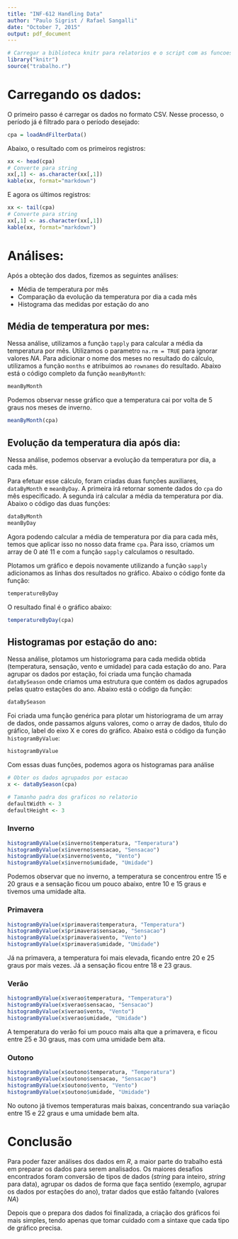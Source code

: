 ```yaml
---
title: "INF-612 Handling Data"
author: "Paulo Sigrist / Rafael Sangalli"
date: "October 7, 2015"
output: pdf_document
---
```


```r
# Carregar a biblioteca knitr para relatorios e o script com as funcoes
library("knitr")
source("trabalho.r")
```

# Carregando os dados:
O primeiro passo é carregar os dados no formato CSV. Nesse processo, o período já é filtrado para o período desejado:
```r
cpa = loadAndFilterData()
```

Abaixo, o resultado com os primeiros registros:
```r
xx <- head(cpa)
# Converte para string
xx[,1] <- as.character(xx[,1])
kable(xx, format="markdown")
```

E agora os últimos registros:
```r
xx <- tail(cpa)
# Converte para string
xx[,1] <- as.character(xx[,1])
kable(xx, format="markdown")
```

# Análises:

Após a obteção dos dados, fizemos as seguintes análises:

 * Média de temperatura por mês
 * Comparação da evolução da temperatura por dia a cada mês
 * Histograma das medidas por estação do ano


## Média de temperatura por mes:

Nessa análise, utilizamos a função `tapply` para calcular a média da temperatura por mês. Utilizamos o parametro `na.rm = TRUE` para ignorar valores _NA_. Para adicionar o nome dos meses no resultado do cálculo, utilizamos a função `months`  e atribuimos ao `rownames` do resultado. Abaixo está o código completo da função `meanByMonth`:

```r
meanByMonth
```

Podemos observar nesse gráfico que a temperatura cai por volta de 5 graus nos meses de inverno.
```r
meanByMonth(cpa)
```


## Evolução da temperatura dia após dia:

Nessa análise, podemos observar a evolução da temperatura por dia, a cada mês.

Para efetuar esse cálculo, foram criadas duas funções auxiliares, `dataByMonth` e `meanByDay`. A primeira irá retornar somente dados do `cpa` do mês especificado. A segunda irá calcular a média da temperatura por dia. Abaixo o código das duas funções:

```r
dataByMonth
meanByDay
```

Agora podendo calcular a média de temperatura por dia para cada mês, temos que aplicar isso no nosso data frame `cpa`. Para isso, criamos um array de 0 até 11 e com a função `sapply` calculamos o resultado.

Plotamos um gráfico e depois novamente utilizando a função `sapply` adicionamos as linhas dos resultados no gráfico. Abaixo o código fonte da função:
```r
temperatureByDay
```

O resultado final é o gráfico abaixo:


```r
temperatureByDay(cpa)
```


## Histogramas por estação do ano:

Nessa análise, plotamos um historiograma para cada medida obtida (temperatura, sensação, vento e umidade) para cada estação do ano. Para agrupar os dados por estação, foi criada uma função chamada `dataBySeason` onde criamos uma estrutura que contém os dados agrupados pelas quatro estações do ano. Abaixo está o código da função:
```r
dataBySeason
```

Foi criada uma função genérica para plotar um historiograma de um array de dados, onde passamos alguns valores, como o array de dados, título do gráfico, label do eixo X e cores do gráfico. Abaixo está o código da função `histogramByValue`:

```r
histogramByValue
```

Com essas duas funções, podemos agora os histogramas para análise

```r
# Obter os dados agrupados por estacao
x <- dataBySeason(cpa) 

# Tamanho padra dos graficos no relatorio
defaultWidth <- 3
defaultHeight <- 3
```

### Inverno

```r
histogramByValue(x$inverno$temperatura, "Temperatura")
histogramByValue(x$inverno$sensacao, "Sensacao")
histogramByValue(x$inverno$vento, "Vento")
histogramByValue(x$inverno$umidade, "Umidade")
```

Podemos observar que no inverno, a temperatura se concentrou entre 15 e 20 graus e a sensação ficou um pouco abaixo, entre 10 e 15 graus e tivemos uma umidade alta.

### Primavera
```r
histogramByValue(x$primavera$temperatura, "Temperatura")
histogramByValue(x$primavera$sensacao, "Sensacao")
histogramByValue(x$primavera$vento, "Vento")
histogramByValue(x$primavera$umidade, "Umidade")
```

Já na primavera, a temperatura foi mais elevada, ficando entre 20 e 25 graus por mais vezes. Já a sensação ficou entre 18 e 23 graus.

### Verão
```r
histogramByValue(x$verao$temperatura, "Temperatura")
histogramByValue(x$verao$sensacao, "Sensacao")
histogramByValue(x$verao$vento, "Vento")
histogramByValue(x$verao$umidade, "Umidade")
```

A temperatura do verão foi um pouco mais alta que a primavera, e ficou entre 25 e 30 graus, mas com uma umidade bem alta.

### Outono
```r
histogramByValue(x$outono$temperatura, "Temperatura")
histogramByValue(x$outono$sensacao, "Sensacao")
histogramByValue(x$outono$vento, "Vento")
histogramByValue(x$outono$umidade, "Umidade")
```

No outono já tivemos temperaturas mais baixas, concentrando sua variação entre 15 e 22 graus e uma umidade bem alta.

# Conclusão

Para poder fazer análises dos dados em _R_, a maior parte do trabalho está em preparar os dados para serem analisados. Os maiores desafios encontrados foram conversão de tipos de dados (_string_ para inteiro, _string_ para data), agrupar os dados de forma que faça sentido (exemplo, agrupar os dados por estações do ano), tratar dados que estão faltando (valores _NA_)

Depois que o prepara dos dados foi finalizada, a criação dos gráficos foi mais simples, tendo apenas que tomar cuidado com a sintaxe que cada tipo de gráfico precisa.
